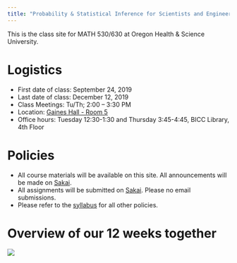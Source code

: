 ```yaml
---
title: "Probability & Statistical Inference for Scientists and Engineers"
---
```


This is the class site for MATH 530/630 at Oregon Health & Science University. 

# Logistics

- First date of class: September 24, 2019
- Last date of class: December 12, 2019
- Class Meetings: Tu/Th; 2:00 – 3:30 PM
- Location: [Gaines Hall - Room 5](http://www.ohsu.edu/xd/health/ohsu-near-you/portland/marquam-hill/upload/OHSU-facilities-map.pdf)
- Office hours: Tuesday 12:30-1:30 and Thursday 3:45-4:45, BICC Library, 4th Floor

# Policies

- All course materials will be available on this site. All announcements will be made on [Sakai](https://sakai.ohsu.edu/portal/site/MATH-530-1-BH-F19). 
- All assignments will be submitted on [Sakai](https://sakai.ohsu.edu/portal/site/MATH-530-1-BH-F19). Please no email submissions.
- Please refer to the [syllabus](syllabus.html) for all other policies.

# Overview of our 12 weeks together

![](https://moderndive.netlify.com/images/flowcharts/flowchart/flowchart.002.png)

